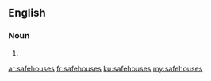 ==English==

===Noun===
{{head|en}}

# {{plural of|safehouse}}

[[ar:safehouses]]
[[fr:safehouses]]
[[ku:safehouses]]
[[my:safehouses]]